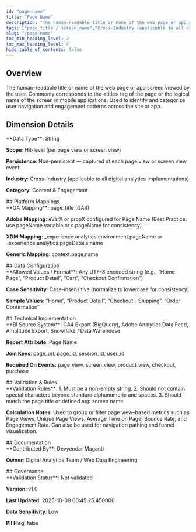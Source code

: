 ```yaml
---
id: "page-name"
title: "Page Name"
description: "The human-readable title or name of the web page or app screen viewed by the user. Commonly corresponds to the &lt;title&gt; tag of the page or the logical name of the screen in mobile applications. Used to identify and categorize user navigation and engagement patterns across the site or app."
tags: ["page_title / screen_name","Cross-Industry (applicable to all digital analytics implementations)","Content & Engagement"]
slug: "/page-name"
toc_min_heading_level: 2
toc_max_heading_level: 4
hide_table_of_contents: false
---
```



<SubmitNewButton section="dimensions" />

<div class="mui-section">
<h2>Overview</h2>
<div class="mui-overview">The human-readable title or name of the web page or app screen viewed by the user. Commonly corresponds to the &lt;title&gt; tag of the page or the logical name of the screen in mobile applications. Used to identify and categorize user navigation and engagement patterns across the site or app.</div>
</div>

## Dimension Details

<div class="mui-section">
**Data Type**: String

**Scope**: Hit-level (per page view or screen view)

**Persistence**: Non-persistent — captured at each page view or screen view event

**Industry**: Cross-Industry (applicable to all digital analytics implementations)

**Category**: Content & Engagement
</div>
## Platform Mappings

<div class="mui-section">
**GA Mapping**: page_title (GA4)

**Adobe Mapping**: eVarX or propX configured for Page Name (Best Practice: use pageName variable or s.pageName for consistency)

**XDM Mapping**: _experience.analytics.environment.pageName or _experience.analytics.pageDetails.name

**Generic Mapping**: context.page.name
</div>
## Data Configuration

<div class="mui-section">
**Allowed Values / Format**: Any UTF-8 encoded string (e.g., “Home Page”, “Product Detail”, “Cart”, “Checkout Confirmation”)

**Case Sensitivity**: Case-insensitive (normalize to lowercase for consistency)

**Sample Values**: “Home”, “Product Detail”, “Checkout - Shipping”, “Order Confirmation”
</div>
## Technical Implementation

<div class="mui-section">
**BI Source System**: GA4 Export (BigQuery), Adobe Analytics Data Feed, Amplitude Export, Snowflake / Data Warehouse

**Report Attribute**: Page Name

**Join Keys**: page_url, page_id, session_id, user_id

**Required On Events**: page_view, screen_view, product_view, checkout, purchase
</div>
## Validation & Rules

<div class="mui-section">
**Validation Rules**: 1. Must be a non-empty string. 2. Should not contain special characters beyond standard alphanumeric and spaces. 3. Should match the page title or defined app screen name.

**Calculation Notes**: Used to group or filter page view–based metrics such as Page Views, Unique Page Views, Average Time on Page, Bounce Rate, and Engagement Rate. Can also be used for navigation pathing and funnel visualization.
</div>
## Documentation

<div class="mui-section">
**Contributed By**: Devyendar Maganti

**Owner**: Digital Analytics Team / Web Data Engineering
</div>
## Governance

<div class="mui-section">
**Validation Status**: Not validated

**Version**: v1.0

**Last Updated**: 2025-10-09 00:45:25.450000

**Data Sensitivity**: Low

**PII Flag**: false
</div>

<KpiEditorWrapper kpiId="page-name" section="dimensions" />